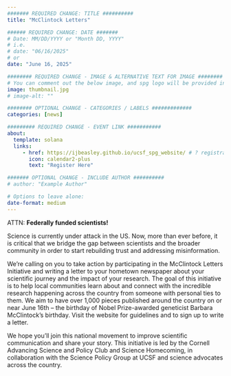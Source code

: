 ```yaml
---
####### REQUIRED CHANGE: TITLE ##########
title: "McClintock Letters"

###### REQUIRED CHANGE: DATE #######
# Date: MM/DD/YYYY or "Month DD, YYYY"
# i.e. 
# date: "06/16/2025"
# or
date: "June 16, 2025"

######## REQUIRED CHANGE - IMAGE & ALTERNATIVE TEXT FOR IMAGE ########
# You can comment out the below image, and spg logo will be provided instead
image: thumbnail.jpg
# image-alt: ""

######## OPTIONAL CHANGE - CATEGORIES / LABELS #############
categories: [news]

######### REQUIRED CHANGE - EVENT LINK ###########
about:
  template: solana
  links: 
     - href: https://ijbeasley.github.io/ucsf_spg_website/ # ? registration / calender 
       icon: calendar2-plus
       text: "Register Here"

####### OPTIONAL CHANGE - INCLUDE AUTHOR ##########
# author: "Example Author"

# Options to leave alone:
date-format: medium
---
```

ATTN: **Federally funded scientists!**

Science is currently under attack in the US. Now, more than ever before, it is critical that we bridge the gap between scientists and the broader community in order to start rebuilding trust and addressing misinformation.

We’re calling on you to take action by participating in the McClintock Letters Initiative and writing a letter to your hometown newspaper about your scientific journey and the impact of your research. The goal of this initiative is to help local communities learn about and connect with the incredible research happening across the country from someone with personal ties to them. We aim to have over 1,000 pieces published around the country on or near June 16th – the birthday of Nobel Prize-awarded geneticist Barbara McClintock’s birthday. Visit the website for guidelines and to sign up to write a letter.

We hope you’ll join this national movement to improve scientific communication and share your story. This initiative is led by the Cornell Advancing Science and Policy Club and Science Homecoming, in collaboration with the Science Policy Group at UCSF and science advocates across the country.

